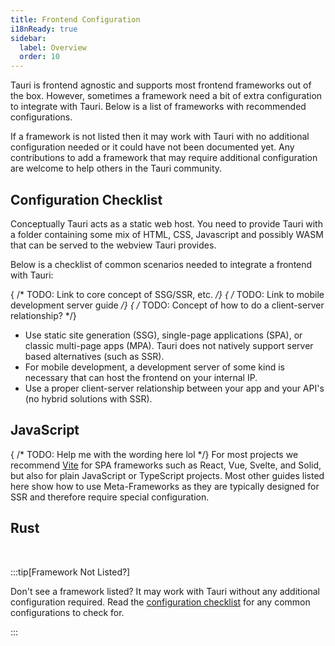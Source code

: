 ```yaml
---
title: Frontend Configuration
i18nReady: true
sidebar:
  label: Overview
  order: 10
---
```



Tauri is frontend agnostic and supports most frontend frameworks out of the box. However, sometimes a framework need a bit of extra configuration to integrate with Tauri. Below is a list of frameworks with recommended configurations.

If a framework is not listed then it may work with Tauri with no additional configuration needed or it could have not been documented yet. Any contributions to add a framework that may require additional configuration are welcome to help others in the Tauri community.

## Configuration Checklist

Conceptually Tauri acts as a static web host. You need to provide Tauri with a folder containing some mix of HTML, CSS, Javascript and possibly WASM that can be served to the webview Tauri provides.

Below is a checklist of common scenarios needed to integrate a frontend with Tauri:

{ /* TODO: Link to core concept of SSG/SSR, etc. */}
{ /* TODO: Link to mobile development server guide */}
{ /* TODO: Concept of how to do a client-server relationship? */}

- Use static site generation (SSG), single-page applications (SPA), or classic multi-page apps (MPA). Tauri does not natively support server based alternatives (such as SSR).
- For mobile development, a development server of some kind is necessary that can host the frontend on your internal IP.
- Use a proper client-server relationship between your app and your API's (no hybrid solutions with SSR).

## JavaScript

{ /* TODO: Help me with the wording here lol */}
For most projects we recommend [Vite](https://vitejs.dev/) for SPA frameworks such as React, Vue, Svelte, and Solid, but also for plain JavaScript or TypeScript projects. Most other guides listed here show how to use Meta-Frameworks as they are typically designed for SSR and therefore require special configuration.

<CardGrid>
	<LinkCard title="Next.js" href="/frontend/nextjs" />
	<LinkCard title="Nuxt" href="/frontend/nuxt" />
	<LinkCard title="Qwik" href="/frontend/qwik" />
	<LinkCard title="SvelteKit" href="/frontend/sveltekit" />
	<LinkCard
		title="Vite (recommended)"
		href="/frontend/vite"
	/>
	<LinkCard title="Webpack" href="/frontend/webpack" />
</CardGrid>

## Rust

<CardGrid>
	<LinkCard title="Leptos" href="/frontend/leptos" />
	<LinkCard title="Sycamore" href="/frontend/sycamore" />
	<LinkCard title="Trunk" href="/frontend/trunk" />
	<LinkCard title="Yew" href="/frontend/yew" />
</CardGrid>

<br />

:::tip[Framework Not Listed?]

Don't see a framework listed? It may work with Tauri without any additional configuration required. Read the [configuration checklist](/frontend/#configuration-checklist) for any common configurations to check for.

:::
